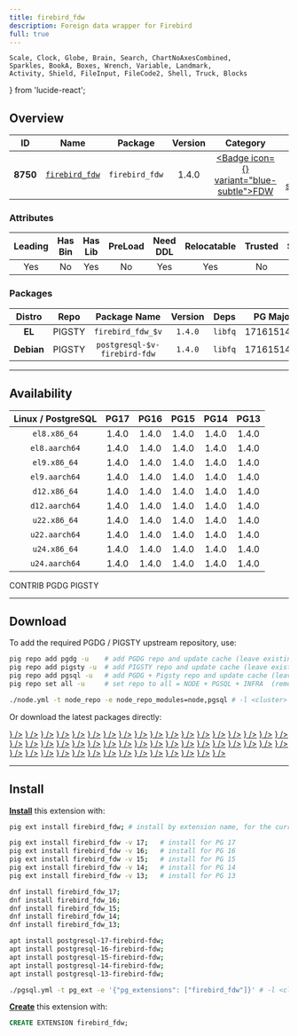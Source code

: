 ```yaml
---
title: firebird_fdw
description: Foreign data wrapper for Firebird
full: true
---
```


    Scale, Clock, Globe, Brain, Search, ChartNoAxesCombined,
    Sparkles, BookA, Boxes, Wrench, Variable, Landmark,
    Activity, Shield, FileInput, FileCode2, Shell, Truck, Blocks
} from 'lucide-react';

## Overview

| <TooltipIconButton tooltip="Extension unique identifier" side="top">ID</TooltipIconButton> | <TooltipIconButton tooltip="Extension name" side="top">Name</TooltipIconButton> | <TooltipIconButton tooltip="Package name for installation" side="top">Package</TooltipIconButton> | <TooltipIconButton tooltip="Latest available extension version" side="top">Version</TooltipIconButton> | <TooltipIconButton tooltip="Extension category" side="top">Category</TooltipIconButton> | <TooltipIconButton tooltip="Open source license" side="top">License</TooltipIconButton> | <TooltipIconButton tooltip="Programming language" side="top">Lang</TooltipIconButton> |
|:--------:|:--------:|:----------:|:--------------:|:---------------------------------------:|:------------------------------------------------------:|:----:|
| **8750** | [`firebird_fdw`](https://github.com/ibarwick/firebird_fdw) | `firebird_fdw` | 1.4.0 | <a href="/ext/fdw" className="no-underline"><Badge icon={<FileInput />} variant="blue-subtle">FDW</Badge></a> | <a href="/ext/list/license#postgresql" className="no-underline"><Badge icon={<Scale />} variant="blue-subtle">PostgreSQL</Badge></a> | <a href="/ext/list/lang#c"><Badge icon={<FileCode2 />} variant="blue-subtle">C</Badge></a> |

### Attributes

| <TooltipIconButton tooltip="The Primary Leading extension in the Package" side="top">Leading</TooltipIconButton> | <TooltipIconButton tooltip="Contains binary utils" side="top">Has Bin</TooltipIconButton> | <TooltipIconButton tooltip="Contains .so shared library files" side="top">Has Lib</TooltipIconButton> | <TooltipIconButton tooltip="Requires preloading via shared_preload_libraries" side="top">PreLoad</TooltipIconButton> | <TooltipIconButton tooltip="Requires CREATE EXTENSION DDL command" side="top">Need DDL</TooltipIconButton> | <TooltipIconButton tooltip="Can be installed in any schema" side="top">Relocatable</TooltipIconButton> | <TooltipIconButton tooltip="Can be created by non-superuser" side="top">Trusted</TooltipIconButton> | <TooltipIconButton tooltip="Schemas used by this extension" side="top">Schemas</TooltipIconButton> |
|:-------:|:-------:|:-------:|:-------:|:--------:|:-----------:|:-------:|:-------:|
| Yes | No | Yes | No | Yes | Yes | No | - |

### Packages

| <TooltipIconButton tooltip="Linux distribution family, EL or Debian" side="top">Distro</TooltipIconButton> | <TooltipIconButton tooltip="Package repository" side="top">Repo</TooltipIconButton> | <TooltipIconButton tooltip="The RPM/DEB Package Name Pattern (replace $v with real pg major)" side="top">Package Name</TooltipIconButton> | <TooltipIconButton tooltip="Latest package version" side="top">Version</TooltipIconButton> | <TooltipIconButton tooltip="RPM/DEB Package dependencies" side="top">Deps</TooltipIconButton> | <TooltipIconButton tooltip="Available in these PostgreSQL Major Versions" side="top">PG Major</TooltipIconButton> |
|:----------:|:--------:|:------------------------:|:-----------:|:------------:|:------------------:|
|   **EL**   | <Badge variant="amber-subtle"><span className="font-bold">PIGSTY</span></Badge> | `firebird_fdw_$v` | `1.4.0` | `libfq` | <Badge variant="green-subtle">17</Badge><Badge variant="green-subtle">16</Badge><Badge variant="green-subtle">15</Badge><Badge variant="green-subtle">14</Badge><Badge variant="green-subtle">13</Badge> |
| **Debian** | <Badge variant="amber-subtle"><span className="font-bold">PIGSTY</span></Badge> | `postgresql-$v-firebird-fdw` | `1.4.0` | `libfq` | <Badge variant="green-subtle">17</Badge><Badge variant="green-subtle">16</Badge><Badge variant="green-subtle">15</Badge><Badge variant="green-subtle">14</Badge><Badge variant="green-subtle">13</Badge> |



------

## Availability

| <TooltipIconButton tooltip="Linux Distro Arch / PostgreSQL Major Version" side="top">Linux / PostgreSQL </TooltipIconButton> | **PG17** | **PG16** | **PG15** | **PG14** | **PG13** |
|:-----:|:-----:|:-----:|:-----:|:-----:|:-----:|
| `el8.x86_64` | <Badge variant="amber-subtle">1.4.0</Badge> | <Badge variant="amber-subtle">1.4.0</Badge> | <Badge variant="amber-subtle">1.4.0</Badge> | <Badge variant="amber-subtle">1.4.0</Badge> | <Badge variant="amber-subtle">1.4.0</Badge> |
| `el8.aarch64` | <Badge variant="amber-subtle">1.4.0</Badge> | <Badge variant="amber-subtle">1.4.0</Badge> | <Badge variant="amber-subtle">1.4.0</Badge> | <Badge variant="amber-subtle">1.4.0</Badge> | <Badge variant="amber-subtle">1.4.0</Badge> |
| `el9.x86_64` | <Badge variant="blue-subtle">1.4.0</Badge> | <Badge variant="amber-subtle">1.4.0</Badge> | <Badge variant="amber-subtle">1.4.0</Badge> | <Badge variant="amber-subtle">1.4.0</Badge> | <Badge variant="amber-subtle">1.4.0</Badge> |
| `el9.aarch64` | <Badge variant="blue-subtle">1.4.0</Badge> | <Badge variant="amber-subtle">1.4.0</Badge> | <Badge variant="amber-subtle">1.4.0</Badge> | <Badge variant="amber-subtle">1.4.0</Badge> | <Badge variant="amber-subtle">1.4.0</Badge> |
| `d12.x86_64` | <Badge variant="amber-subtle">1.4.0</Badge> | <Badge variant="amber-subtle">1.4.0</Badge> | <Badge variant="amber-subtle">1.4.0</Badge> | <Badge variant="amber-subtle">1.4.0</Badge> | <Badge variant="amber-subtle">1.4.0</Badge> |
| `d12.aarch64` | <Badge variant="amber-subtle">1.4.0</Badge> | <Badge variant="amber-subtle">1.4.0</Badge> | <Badge variant="amber-subtle">1.4.0</Badge> | <Badge variant="amber-subtle">1.4.0</Badge> | <Badge variant="amber-subtle">1.4.0</Badge> |
| `u22.x86_64` | <Badge variant="amber-subtle">1.4.0</Badge> | <Badge variant="amber-subtle">1.4.0</Badge> | <Badge variant="amber-subtle">1.4.0</Badge> | <Badge variant="amber-subtle">1.4.0</Badge> | <Badge variant="amber-subtle">1.4.0</Badge> |
| `u22.aarch64` | <Badge variant="amber-subtle">1.4.0</Badge> | <Badge variant="amber-subtle">1.4.0</Badge> | <Badge variant="amber-subtle">1.4.0</Badge> | <Badge variant="amber-subtle">1.4.0</Badge> | <Badge variant="amber-subtle">1.4.0</Badge> |
| `u24.x86_64` | <Badge variant="amber-subtle">1.4.0</Badge> | <Badge variant="amber-subtle">1.4.0</Badge> | <Badge variant="amber-subtle">1.4.0</Badge> | <Badge variant="amber-subtle">1.4.0</Badge> | <Badge variant="amber-subtle">1.4.0</Badge> |
| `u24.aarch64` | <Badge variant="amber-subtle">1.4.0</Badge> | <Badge variant="amber-subtle">1.4.0</Badge> | <Badge variant="amber-subtle">1.4.0</Badge> | <Badge variant="amber-subtle">1.4.0</Badge> | <Badge variant="amber-subtle">1.4.0</Badge> |

<Badge variant="green-subtle"><span className="font-black">CONTRIB</span></Badge> <Badge variant="blue-subtle"><span className="font-black">PGDG</span></Badge> <Badge variant="amber-subtle"><span className="font-black">PIGSTY</span></Badge>

------

## Download

To add the required PGDG / PIGSTY upstream repository, use:

```bash tab="pig"
pig repo add pgdg -u    # add PGDG repo and update cache (leave existing repos)
pig repo add pigsty -u  # add PIGSTY repo and update cache (leave existing repos)
pig repo add pgsql -u   # add PGDG + Pigsty repo and update cache (leave existing repos)
pig repo set all -u     # set repo to all = NODE + PGSQL + INFRA  (remove existing repos)
```
```bash tab="pigsty"
./node.yml -t node_repo -e node_repo_modules=node,pgsql # -l <cluster>
```

Or download the latest packages directly:

<Files>
    <Folder name="el8.x86_64">
        <a href="https://repo.pigsty.io/yum/pgsql/el8.x86_64/firebird_fdw_17-1.4.0-1PIGSTY.el8.x86_64.rpm"><File name="firebird_fdw_17-1.4.0-1PIGSTY.el8.x86_64.rpm" icon={<Package className="text-emerald-500" />} /></a>
        <a href="https://repo.pigsty.io/yum/pgsql/el8.x86_64/firebird_fdw_16-1.4.0-1PIGSTY.el8.x86_64.rpm"><File name="firebird_fdw_16-1.4.0-1PIGSTY.el8.x86_64.rpm" icon={<Package className="text-emerald-500" />} /></a>
        <a href="https://repo.pigsty.io/yum/pgsql/el8.x86_64/firebird_fdw_15-1.4.0-1PIGSTY.el8.x86_64.rpm"><File name="firebird_fdw_15-1.4.0-1PIGSTY.el8.x86_64.rpm" icon={<Package className="text-emerald-500" />} /></a>
        <a href="https://repo.pigsty.io/yum/pgsql/el8.x86_64/firebird_fdw_14-1.4.0-1PIGSTY.el8.x86_64.rpm"><File name="firebird_fdw_14-1.4.0-1PIGSTY.el8.x86_64.rpm" icon={<Package className="text-emerald-500" />} /></a>
        <a href="https://repo.pigsty.io/yum/pgsql/el8.x86_64/firebird_fdw_13-1.4.0-1PIGSTY.el8.x86_64.rpm"><File name="firebird_fdw_13-1.4.0-1PIGSTY.el8.x86_64.rpm" icon={<Package className="text-emerald-500" />} /></a>
    </Folder>
    <Folder name="el8.aarch64">
        <a href="https://repo.pigsty.io/yum/pgsql/el8.aarch64/firebird_fdw_17-1.4.0-1PIGSTY.el8.aarch64.rpm"><File name="firebird_fdw_17-1.4.0-1PIGSTY.el8.aarch64.rpm" icon={<Package className="text-orange-500" />} /></a>
        <a href="https://repo.pigsty.io/yum/pgsql/el8.aarch64/firebird_fdw_16-1.4.0-1PIGSTY.el8.aarch64.rpm"><File name="firebird_fdw_16-1.4.0-1PIGSTY.el8.aarch64.rpm" icon={<Package className="text-orange-500" />} /></a>
        <a href="https://repo.pigsty.io/yum/pgsql/el8.aarch64/firebird_fdw_15-1.4.0-1PIGSTY.el8.aarch64.rpm"><File name="firebird_fdw_15-1.4.0-1PIGSTY.el8.aarch64.rpm" icon={<Package className="text-orange-500" />} /></a>
        <a href="https://repo.pigsty.io/yum/pgsql/el8.aarch64/firebird_fdw_14-1.4.0-1PIGSTY.el8.aarch64.rpm"><File name="firebird_fdw_14-1.4.0-1PIGSTY.el8.aarch64.rpm" icon={<Package className="text-orange-500" />} /></a>
        <a href="https://repo.pigsty.io/yum/pgsql/el8.aarch64/firebird_fdw_13-1.4.0-1PIGSTY.el8.aarch64.rpm"><File name="firebird_fdw_13-1.4.0-1PIGSTY.el8.aarch64.rpm" icon={<Package className="text-orange-500" />} /></a>
    </Folder>
    <Folder name="el9.x86_64">
        <a href="https://download.postgresql.org/pub/repos/yum/17/redhat/rhel-9-x86_64/firebird_fdw_17-1.4.0-3PGDG.rhel9.x86_64.rpm"><File name="firebird_fdw_17-1.4.0-3PGDG.rhel9.x86_64.rpm" icon={<Package className="text-emerald-500" />} /></a>
        <a href="https://repo.pigsty.io/yum/pgsql/el9.x86_64/firebird_fdw_16-1.4.0-1PIGSTY.el9.x86_64.rpm"><File name="firebird_fdw_16-1.4.0-1PIGSTY.el9.x86_64.rpm" icon={<Package className="text-emerald-500" />} /></a>
        <a href="https://repo.pigsty.io/yum/pgsql/el9.x86_64/firebird_fdw_15-1.4.0-1PIGSTY.el9.x86_64.rpm"><File name="firebird_fdw_15-1.4.0-1PIGSTY.el9.x86_64.rpm" icon={<Package className="text-emerald-500" />} /></a>
        <a href="https://repo.pigsty.io/yum/pgsql/el9.x86_64/firebird_fdw_14-1.4.0-1PIGSTY.el9.x86_64.rpm"><File name="firebird_fdw_14-1.4.0-1PIGSTY.el9.x86_64.rpm" icon={<Package className="text-emerald-500" />} /></a>
        <a href="https://repo.pigsty.io/yum/pgsql/el9.x86_64/firebird_fdw_13-1.4.0-1PIGSTY.el9.x86_64.rpm"><File name="firebird_fdw_13-1.4.0-1PIGSTY.el9.x86_64.rpm" icon={<Package className="text-emerald-500" />} /></a>
    </Folder>
    <Folder name="el9.aarch64">
        <a href="https://download.postgresql.org/pub/repos/yum/17/redhat/rhel-9-aarch64/firebird_fdw_17-1.4.0-3PGDG.rhel9.aarch64.rpm"><File name="firebird_fdw_17-1.4.0-3PGDG.rhel9.aarch64.rpm" icon={<Package className="text-orange-500" />} /></a>
        <a href="https://repo.pigsty.io/yum/pgsql/el9.aarch64/firebird_fdw_16-1.4.0-1PIGSTY.el9.aarch64.rpm"><File name="firebird_fdw_16-1.4.0-1PIGSTY.el9.aarch64.rpm" icon={<Package className="text-orange-500" />} /></a>
        <a href="https://repo.pigsty.io/yum/pgsql/el9.aarch64/firebird_fdw_15-1.4.0-1PIGSTY.el9.aarch64.rpm"><File name="firebird_fdw_15-1.4.0-1PIGSTY.el9.aarch64.rpm" icon={<Package className="text-orange-500" />} /></a>
        <a href="https://repo.pigsty.io/yum/pgsql/el9.aarch64/firebird_fdw_14-1.4.0-1PIGSTY.el9.aarch64.rpm"><File name="firebird_fdw_14-1.4.0-1PIGSTY.el9.aarch64.rpm" icon={<Package className="text-orange-500" />} /></a>
        <a href="https://repo.pigsty.io/yum/pgsql/el9.aarch64/firebird_fdw_13-1.4.0-1PIGSTY.el9.aarch64.rpm"><File name="firebird_fdw_13-1.4.0-1PIGSTY.el9.aarch64.rpm" icon={<Package className="text-orange-500" />} /></a>
    </Folder>
    <Folder name="d12.x86_64">
        <a href="https://repo.pigsty.io/apt/pgsql/bookworm/pool/main/f/firebird-fdw/postgresql-17-firebird-fdw_1.4.0-1PIGSTY~bookworm_amd64.deb"><File name="postgresql-17-firebird-fdw_1.4.0-1PIGSTY~bookworm_amd64.deb" icon={<Box className="text-emerald-500" />} /></a>
        <a href="https://repo.pigsty.io/apt/pgsql/bookworm/pool/main/f/firebird-fdw/postgresql-16-firebird-fdw_1.4.0-1PIGSTY~bookworm_amd64.deb"><File name="postgresql-16-firebird-fdw_1.4.0-1PIGSTY~bookworm_amd64.deb" icon={<Box className="text-emerald-500" />} /></a>
        <a href="https://repo.pigsty.io/apt/pgsql/bookworm/pool/main/f/firebird-fdw/postgresql-15-firebird-fdw_1.4.0-1PIGSTY~bookworm_amd64.deb"><File name="postgresql-15-firebird-fdw_1.4.0-1PIGSTY~bookworm_amd64.deb" icon={<Box className="text-emerald-500" />} /></a>
        <a href="https://repo.pigsty.io/apt/pgsql/bookworm/pool/main/f/firebird-fdw/postgresql-14-firebird-fdw_1.4.0-1PIGSTY~bookworm_amd64.deb"><File name="postgresql-14-firebird-fdw_1.4.0-1PIGSTY~bookworm_amd64.deb" icon={<Box className="text-emerald-500" />} /></a>
        <a href="https://repo.pigsty.io/apt/pgsql/bookworm/pool/main/f/firebird-fdw/postgresql-13-firebird-fdw_1.4.0-1PIGSTY~bookworm_amd64.deb"><File name="postgresql-13-firebird-fdw_1.4.0-1PIGSTY~bookworm_amd64.deb" icon={<Box className="text-emerald-500" />} /></a>
    </Folder>
    <Folder name="d12.aarch64">
        <a href="https://repo.pigsty.io/apt/pgsql/bookworm/pool/main/f/firebird-fdw/postgresql-17-firebird-fdw_1.4.0-1PIGSTY~bookworm_arm64.deb"><File name="postgresql-17-firebird-fdw_1.4.0-1PIGSTY~bookworm_arm64.deb" icon={<Box className="text-orange-500" />} /></a>
        <a href="https://repo.pigsty.io/apt/pgsql/bookworm/pool/main/f/firebird-fdw/postgresql-16-firebird-fdw_1.4.0-1PIGSTY~bookworm_arm64.deb"><File name="postgresql-16-firebird-fdw_1.4.0-1PIGSTY~bookworm_arm64.deb" icon={<Box className="text-orange-500" />} /></a>
        <a href="https://repo.pigsty.io/apt/pgsql/bookworm/pool/main/f/firebird-fdw/postgresql-15-firebird-fdw_1.4.0-1PIGSTY~bookworm_arm64.deb"><File name="postgresql-15-firebird-fdw_1.4.0-1PIGSTY~bookworm_arm64.deb" icon={<Box className="text-orange-500" />} /></a>
        <a href="https://repo.pigsty.io/apt/pgsql/bookworm/pool/main/f/firebird-fdw/postgresql-14-firebird-fdw_1.4.0-1PIGSTY~bookworm_arm64.deb"><File name="postgresql-14-firebird-fdw_1.4.0-1PIGSTY~bookworm_arm64.deb" icon={<Box className="text-orange-500" />} /></a>
        <a href="https://repo.pigsty.io/apt/pgsql/bookworm/pool/main/f/firebird-fdw/postgresql-13-firebird-fdw_1.4.0-1PIGSTY~bookworm_arm64.deb"><File name="postgresql-13-firebird-fdw_1.4.0-1PIGSTY~bookworm_arm64.deb" icon={<Box className="text-orange-500" />} /></a>
    </Folder>
    <Folder name="u22.x86_64">
        <a href="https://repo.pigsty.io/apt/pgsql/jammy/pool/main/f/firebird-fdw/postgresql-17-firebird-fdw_1.4.0-1PIGSTY~jammy_amd64.deb"><File name="postgresql-17-firebird-fdw_1.4.0-1PIGSTY~jammy_amd64.deb" icon={<Box className="text-emerald-500" />} /></a>
        <a href="https://repo.pigsty.io/apt/pgsql/jammy/pool/main/f/firebird-fdw/postgresql-16-firebird-fdw_1.4.0-1PIGSTY~jammy_amd64.deb"><File name="postgresql-16-firebird-fdw_1.4.0-1PIGSTY~jammy_amd64.deb" icon={<Box className="text-emerald-500" />} /></a>
        <a href="https://repo.pigsty.io/apt/pgsql/jammy/pool/main/f/firebird-fdw/postgresql-15-firebird-fdw_1.4.0-1PIGSTY~jammy_amd64.deb"><File name="postgresql-15-firebird-fdw_1.4.0-1PIGSTY~jammy_amd64.deb" icon={<Box className="text-emerald-500" />} /></a>
        <a href="https://repo.pigsty.io/apt/pgsql/jammy/pool/main/f/firebird-fdw/postgresql-14-firebird-fdw_1.4.0-1PIGSTY~jammy_amd64.deb"><File name="postgresql-14-firebird-fdw_1.4.0-1PIGSTY~jammy_amd64.deb" icon={<Box className="text-emerald-500" />} /></a>
        <a href="https://repo.pigsty.io/apt/pgsql/jammy/pool/main/f/firebird-fdw/postgresql-13-firebird-fdw_1.4.0-1PIGSTY~jammy_amd64.deb"><File name="postgresql-13-firebird-fdw_1.4.0-1PIGSTY~jammy_amd64.deb" icon={<Box className="text-emerald-500" />} /></a>
    </Folder>
    <Folder name="u22.aarch64">
        <a href="https://repo.pigsty.io/apt/pgsql/jammy/pool/main/f/firebird-fdw/postgresql-17-firebird-fdw_1.4.0-1PIGSTY~jammy_arm64.deb"><File name="postgresql-17-firebird-fdw_1.4.0-1PIGSTY~jammy_arm64.deb" icon={<Box className="text-orange-500" />} /></a>
        <a href="https://repo.pigsty.io/apt/pgsql/jammy/pool/main/f/firebird-fdw/postgresql-16-firebird-fdw_1.4.0-1PIGSTY~jammy_arm64.deb"><File name="postgresql-16-firebird-fdw_1.4.0-1PIGSTY~jammy_arm64.deb" icon={<Box className="text-orange-500" />} /></a>
        <a href="https://repo.pigsty.io/apt/pgsql/jammy/pool/main/f/firebird-fdw/postgresql-15-firebird-fdw_1.4.0-1PIGSTY~jammy_arm64.deb"><File name="postgresql-15-firebird-fdw_1.4.0-1PIGSTY~jammy_arm64.deb" icon={<Box className="text-orange-500" />} /></a>
        <a href="https://repo.pigsty.io/apt/pgsql/jammy/pool/main/f/firebird-fdw/postgresql-14-firebird-fdw_1.4.0-1PIGSTY~jammy_arm64.deb"><File name="postgresql-14-firebird-fdw_1.4.0-1PIGSTY~jammy_arm64.deb" icon={<Box className="text-orange-500" />} /></a>
        <a href="https://repo.pigsty.io/apt/pgsql/jammy/pool/main/f/firebird-fdw/postgresql-13-firebird-fdw_1.4.0-1PIGSTY~jammy_arm64.deb"><File name="postgresql-13-firebird-fdw_1.4.0-1PIGSTY~jammy_arm64.deb" icon={<Box className="text-orange-500" />} /></a>
    </Folder>
    <Folder name="u24.x86_64">
        <a href="https://repo.pigsty.io/apt/pgsql/noble/pool/main/f/firebird-fdw/postgresql-17-firebird-fdw_1.4.0-1PIGSTY~noble_amd64.deb"><File name="postgresql-17-firebird-fdw_1.4.0-1PIGSTY~noble_amd64.deb" icon={<Box className="text-emerald-500" />} /></a>
        <a href="https://repo.pigsty.io/apt/pgsql/noble/pool/main/f/firebird-fdw/postgresql-16-firebird-fdw_1.4.0-1PIGSTY~noble_amd64.deb"><File name="postgresql-16-firebird-fdw_1.4.0-1PIGSTY~noble_amd64.deb" icon={<Box className="text-emerald-500" />} /></a>
        <a href="https://repo.pigsty.io/apt/pgsql/noble/pool/main/f/firebird-fdw/postgresql-15-firebird-fdw_1.4.0-1PIGSTY~noble_amd64.deb"><File name="postgresql-15-firebird-fdw_1.4.0-1PIGSTY~noble_amd64.deb" icon={<Box className="text-emerald-500" />} /></a>
        <a href="https://repo.pigsty.io/apt/pgsql/noble/pool/main/f/firebird-fdw/postgresql-14-firebird-fdw_1.4.0-1PIGSTY~noble_amd64.deb"><File name="postgresql-14-firebird-fdw_1.4.0-1PIGSTY~noble_amd64.deb" icon={<Box className="text-emerald-500" />} /></a>
        <a href="https://repo.pigsty.io/apt/pgsql/noble/pool/main/f/firebird-fdw/postgresql-13-firebird-fdw_1.4.0-1PIGSTY~noble_amd64.deb"><File name="postgresql-13-firebird-fdw_1.4.0-1PIGSTY~noble_amd64.deb" icon={<Box className="text-emerald-500" />} /></a>
    </Folder>
    <Folder name="u24.aarch64">
        <a href="https://repo.pigsty.io/apt/pgsql/noble/pool/main/f/firebird-fdw/postgresql-17-firebird-fdw_1.4.0-1PIGSTY~noble_arm64.deb"><File name="postgresql-17-firebird-fdw_1.4.0-1PIGSTY~noble_arm64.deb" icon={<Box className="text-orange-500" />} /></a>
        <a href="https://repo.pigsty.io/apt/pgsql/noble/pool/main/f/firebird-fdw/postgresql-16-firebird-fdw_1.4.0-1PIGSTY~noble_arm64.deb"><File name="postgresql-16-firebird-fdw_1.4.0-1PIGSTY~noble_arm64.deb" icon={<Box className="text-orange-500" />} /></a>
        <a href="https://repo.pigsty.io/apt/pgsql/noble/pool/main/f/firebird-fdw/postgresql-15-firebird-fdw_1.4.0-1PIGSTY~noble_arm64.deb"><File name="postgresql-15-firebird-fdw_1.4.0-1PIGSTY~noble_arm64.deb" icon={<Box className="text-orange-500" />} /></a>
        <a href="https://repo.pigsty.io/apt/pgsql/noble/pool/main/f/firebird-fdw/postgresql-14-firebird-fdw_1.4.0-1PIGSTY~noble_arm64.deb"><File name="postgresql-14-firebird-fdw_1.4.0-1PIGSTY~noble_arm64.deb" icon={<Box className="text-orange-500" />} /></a>
        <a href="https://repo.pigsty.io/apt/pgsql/noble/pool/main/f/firebird-fdw/postgresql-13-firebird-fdw_1.4.0-1PIGSTY~noble_arm64.deb"><File name="postgresql-13-firebird-fdw_1.4.0-1PIGSTY~noble_arm64.deb" icon={<Box className="text-orange-500" />} /></a>
    </Folder>
</Files>

------

## Install

[**Install**](/docs/pgsql/ext/install) this extension with:

```bash tab="pig"
pig ext install firebird_fdw; # install by extension name, for the current active PG version

pig ext install firebird_fdw -v 17;   # install for PG 17
pig ext install firebird_fdw -v 16;   # install for PG 16
pig ext install firebird_fdw -v 15;   # install for PG 15
pig ext install firebird_fdw -v 14;   # install for PG 14
pig ext install firebird_fdw -v 13;   # install for PG 13
```
```bash tab="yum" 
dnf install firebird_fdw_17;
dnf install firebird_fdw_16;
dnf install firebird_fdw_15;
dnf install firebird_fdw_14;
dnf install firebird_fdw_13;
```
```bash tab="apt" 
apt install postgresql-17-firebird-fdw;
apt install postgresql-16-firebird-fdw;
apt install postgresql-15-firebird-fdw;
apt install postgresql-14-firebird-fdw;
apt install postgresql-13-firebird-fdw;
```
```bash tab="ansible"
./pgsql.yml -t pg_ext -e '{"pg_extensions": ["firebird_fdw"]}' # -l <cls>
```

[**Create**](/docs/pgsql/ext/create) this extension with:

```sql
CREATE EXTENSION firebird_fdw;
```



